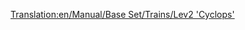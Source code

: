 [[Translation:en/Manual/Base Set/Trains/Lev2 'Cyclops']]
{{it/Manual/Base Set/Trains/Treni|Image=[[File:en/Manual/Base Set/Trains/Lev2cyclops.png]]
|Name=Lev2 'Cyclops'
|Costo=€ 173.436
|Velocità=450 km/h (281 mph)
|Peso=120 t
|Potenza=12.167 hp (8.948 kW)
|Annuale=€ 7.114
|Progettata=2028
|Durata esercizio=20
|Capacità=N/A
|Descrizione=
|Real-life=Nessun equivalente del mondo reale è stato trovato per questo treno. Forse tra qualche anno, quando MagLev sarà diventata tecnologia consolidata, potresti inserire qui un motore MagLev di seconda generazione.
}}